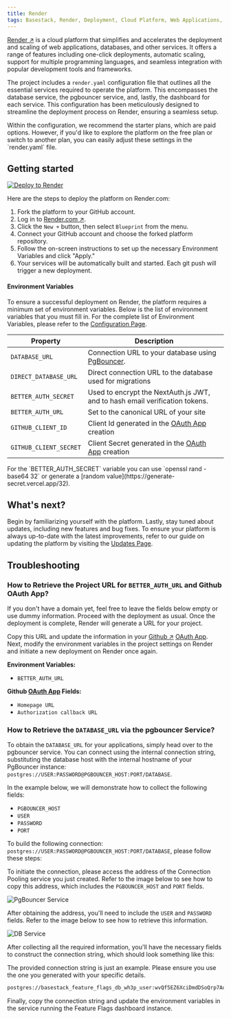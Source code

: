 ```yaml
---
title: Render
tags: Basestack, Render, Deployment, Cloud Platform, Web Applications, Databases, Services, One-Click Deployments, Automatic Scaling, Programming Languages, Development Tools, Frameworks, Configuration File, Database Service, PgBouncer Service, Dashboard, Environment Variables, Github OAuth App, NextAuth.js, JWT, Email Verification Tokens
---
```


[Render ↗](https://render.com/?ref=basestack.co) is a cloud platform that simplifies and accelerates the deployment and scaling of web applications, databases, and other services. It offers a range of features including one-click deployments, automatic scaling, support for multiple programming languages, and seamless integration with popular development tools and frameworks.

The project includes a `render.yaml` configuration file that outlines all the essential services required to operate the platform. This encompasses the database service, the pgbouncer service, and, lastly, the dashboard for each service. This configuration has been meticulously designed to streamline the deployment process on Render, ensuring a seamless setup.

<Callout type="info">
  Within the configuration, we recommend the starter plans, which are paid
  options. However, if you'd like to explore the platform on the free plan or
  switch to another plan, you can easily adjust these settings in the
  `render.yaml` file.
</Callout>

## Getting started

[![Deploy to Render](https://render.com/images/deploy-to-render-button.svg)](https://render.com/deploy?repo=https://github.com/basestack-co/basestack?ref=basestack.co)

Here are the steps to deploy the platform on Render.com:

1. Fork the platform to your GitHub account.
2. Log in to [Render.com ↗](https://render.com/?ref=basestack.co).
3. Click the `New +` button, then select `Blueprint` from the menu.
4. Connect your GitHub account and choose the forked platform repository.
5. Follow the on-screen instructions to set up the necessary Environment Variables and click "Apply."
6. Your services will be automatically built and started. Each git push will trigger a new deployment.

#### Environment Variables

To ensure a successful deployment on Render, the platform requires a minimum set of environment variables. Below is the list of environment variables that you must fill in. For the complete list of Environment Variables, please refer to the [Configuration Page](/docs/self-hosting#environment-variables).

| Property               | Description                                                                                                               |
| ---------------------- | ------------------------------------------------------------------------------------------------------------------------- |
| `DATABASE_URL`         | Connection URL to your database using [PgBouncer](https://render.com/docs/databases#connection-pooling?ref=basestack.co). |
| `DIRECT_DATABASE_URL`  | Direct connection URL to the database used for migrations                                                                 |
| `BETTER_AUTH_SECRET`          | Used to encrypt the NextAuth.js JWT, and to hash email verification tokens.                                               |
| `BETTER_AUTH_URL`             | Set to the canonical URL of your site                                                                                     |
| `GITHUB_CLIENT_ID`     | Client Id generated in the [OAuth App](https://github.com/settings/developers?ref=basestack.co) creation                  |
| `GITHUB_CLIENT_SECRET` | Client Secret generated in the [OAuth App](https://github.com/settings/developers?ref=basestack.co) creation              |

<Callout type="info">
  For the `BETTER_AUTH_SECRET` variable you can use `openssl rand -base64 32` or
  generate a [random value](https://generate-secret.vercel.app/32).
</Callout>

## What's next?

Begin by familiarizing yourself with the platform. Lastly, stay tuned about updates, including new features and bug fixes. To ensure your platform is always up-to-date with the latest improvements, refer to our guide on updating the platform by visiting the [Updates Page](/docs/self-hosting/updates).

## Troubleshooting

### How to Retrieve the Project URL for `BETTER_AUTH_URL` and Github OAuth App?

If you don't have a domain yet, feel free to leave the fields below empty or use dummy information. Proceed with the deployment as usual. Once the deployment is complete, Render will generate a URL for your project.

Copy this URL and update the information in your [Github ↗](https://github.com/) [OAuth App](https://github.com/settings/developers?ref=basestack.co). Next, modify the environment variables in the project settings on Render and initiate a new deployment on Render once again.

**Environment Variables:**

- `BETTER_AUTH_URL`

**Github [OAuth App](https://github.com/settings/developers) Fields:**

- `Homepage URL`
- `Authorization callback URL`

### How to Retrieve the `DATABASE_URL` via the pgbouncer Service?

To obtain the `DATABASE_URL` for your applications, simply head over to the pgbouncer service. You can connect using the internal connection string, substituting the database host with the internal hostname of your PgBouncer instance: `postgres://USER:PASSWORD@PGBOUNCER_HOST:PORT/DATABASE`.

In the example below, we will demonstrate how to collect the following fields:

- `PGBOUNCER_HOST`
- `USER`
- `PASSWORD`
- `PORT`

To build the following connection: `postgres://USER:PASSWORD@PGBOUNCER_HOST:PORT/DATABASE`, please follow these steps:

To initiate the connection, please access the address of the Connection Pooling service you just created. Refer to the image below to see how to copy this address, which includes the `PGBOUNCER_HOST` and `PORT` fields.

![PgBouncer Service](https://i.imgur.com/t7Q0sjD.png)

After obtaining the address, you'll need to include the `USER` and `PASSWORD` fields. Refer to the image below to see how to retrieve this information.

![DB Service](https://i.imgur.com/PBGpVe0.png)

After collecting all the required information, you'll have the necessary fields to construct the connection string, which should look something like this:

<Callout type="info">
  The provided connection string is just an example. Please ensure you use the
  one you generated with your specific details.
</Callout>

```bash
postgres://basestack_feature_flags_db_wh3p_user:wvQf5EZ6XciDmdDSoQrp7AqCyXlq1ixc@basestack-feature-flags-db-pgbouncer:5432/basestack_feature_flags_db_wh3p
```

Finally, copy the connection string and update the environment variables in the service running the Feature Flags dashboard instance.
